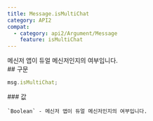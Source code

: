 ```yaml
---
title: Message.isMultiChat
category: API2
compat:
  - category: api2/Argument/Message
    feature: isMultiChat
---
```


<Section>
  메신저 앱이 듀얼 메신저인지의 여부입니다.
</Section>
<Section>
  ## 구문

  ~~~js
  msg.isMultiChat;
  ~~~

  <Section>
    ### 값

    `Boolean` - 메신저 앱이 듀얼 메신저인지의 여부입니다.
  </Section>
</Section>